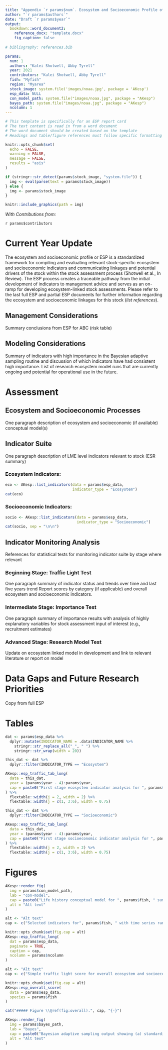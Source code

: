 ```yaml
---
title: "Appendix `r params$num`. Ecosystem and Socioeconomic Profile of the `r params$fish` stock in the `r params$region` - Report Card"
author: "`r params$authors`"
date: "Draft `r params$year`"
output: 
  bookdown::word_document2:
    reference_docx: "template.docx"
    fig_caption: false
    
# bibliography: references.bib

params:
  num: 1
  authors: "Kalei Shotwell, Abby Tyrell"
  year: 2021
  contributors: "Kalei Shotwell, Abby Tyrell"
  fish: "Myfish"
  region: "Myarea"
  stock_image: system.file('images/noaa.jpg', package = 'AKesp')
  esp_data: NULL
  con_model_path: system.file("images/noaa.jpg", package = "AKesp")
  bayes_path: system.file("images/noaa.jpg", package = "AKesp")
  ncolumn: 1
---
```


```r
# This template is specifically for an ESP report card
# The text content is read in from a word document
# The word document should be created based on the template
# Headings and table/figure references must follow specific formatting

knitr::opts_chunk$set(
  echo = FALSE,
  warning = FALSE,
  message = FALSE,
  results = "asis"
)
```

```r
if (stringr::str_detect(params$stock_image, "system.file")) {
  img <- eval(parse(text = params$stock_image))
} else {
  img <- params$stock_image
}

knitr::include_graphics(path = img)
```

*With Contributions from:*

`r params$contributors`

\newpage

# Current Year Update {-}

The ecosystem and socioeconomic profile or ESP is a standardized framework for compiling and evaluating relevant stock-specific ecosystem and socioeconomic indicators and communicating linkages and potential drivers of the stock within the stock assessment process (Shotwell et al., In Review). The ESP process creates a traceable pathway from the initial development of indicators to management advice and serves as an on-ramp for developing ecosystem-linked stock assessments. 
Please refer to the last full ESP and partial ESP documents for further information regarding the ecosystem and socioeconomic linkages for this stock (*list references*).

## Management Considerations {-}

Summary conclusions from ESP for ABC (risk table) 

## Modeling Considerations {-}

Summary of indicators with high importance in the Bayesian adaptive sampling routine and discussion of which indicators have had consistent high importance. 
List of research ecosystem model runs that are currently ongoing and potential for operational use in the future. 

# Assessment {-}

## Ecosystem and Socioeconomic Processes {-}

One paragraph description of ecosystem and socioeconomic (if available) conceptual model(s)

## Indicator Suite {-}

One paragraph description of LME level indicators relevant to stock (ESR summary)

### Ecosystem Indicators: {-}
```r
eco <- AKesp::list_indicators(data = params$esp_data, 
                              indicator_type = "Ecosystem")
cat(eco)
```

### Socioeconomic Indicators: {-}

```r
socio <- AKesp::list_indicators(data = params$esp_data, 
                                indicator_type = "Socioeconomic")
cat(socio, sep = "\n\n")
```

## Indicator Monitoring Analysis {-}

References for statistical tests for monitoring indicator suite by stage where relevant 

### Beginning Stage: Traffic Light Test {-}

One paragraph summary of indicator status and trends over time and last five years trend
Report scores by category (if applicable) and overall ecosystem and socioeconomic indicators. 

### Intermediate Stage: Importance Test {-}

One paragraph summary of importance results with analysis of highly explanatory variables for stock assessment input of interest (e.g., recruitment estimates)

### Advanced Stage: Research Model Test {-}

Update on ecosystem linked model in development and link to relevant literature or report on model 

# Data Gaps and Future Research Priorities {-}

Copy from full ESP

\newpage

# Tables {-}

```r
dat <- params$esp_data %>%
  dplyr::mutate(INDICATOR_NAME = .data$INDICATOR_NAME %>%
    stringr::str_replace_all("_", " ") %>%
    stringr::str_wrap(width = 20))
```

```r
this_dat <- dat %>%
  dplyr::filter(INDICATOR_TYPE == "Ecosystem")

AKesp::esp_traffic_tab_long(
  data = this_dat,
  year = (params$year - 4):params$year,
  cap = paste0("First stage ecosystem indicator analysis for ", params$fish, ', including indicator title and the indicator status of the last five years. The indicator status is designated with text, (greater than = "high", less than = "low", or within 1 standard deviation = "neutral" of long-term mean). Fill color of the cell is based on the sign of the anticipated relationship between the indicator and sablefish (blue = good conditions for sablefish, red = poor conditions, white = average conditions). A gray fill and text = "missing" will appear if there were no data for that year.')
) %>%
  flextable::width(j = 2, width = 2) %>%
  flextable::width(j = c(1, 3:6), width = 0.75)
```

```r
this_dat <- dat %>%
  dplyr::filter(INDICATOR_TYPE == "Socioeconomic")

AKesp::esp_traffic_tab_long(
  data = this_dat,
  year = (params$year - 4):params$year,
  cap = paste0("First stage socioeconomic indicator analysis for ", params$fish, ', including indicator title and the indicator status of the last five years. The indicator status is designated with text, (greater than = "high", less than = "low", or within 1 standard deviation = "neutral" of long-term mean). Fill color of the cell is based on the sign of the anticipated relationship between the indicator and sablefish (blue = good conditions for sablefish, red = poor conditions, white = average conditions). A gray fill and text = "missing" will appear if there were no data for that year.')
) %>%
  flextable::width(j = 2, width = 2) %>%
  flextable::width(j = c(1, 3:6), width = 0.75)
```

\newpage

# Figures {-}
```r
AKesp::render_fig(
  img = params$con_model_path,
  lab = "con-model",
  cap = paste0("Life history conceptual model for ", params$fish, " summarizing ecological information and key ecosystem processes affecting survival by life history stage. Red text means increases in process negatively affect survival, while blue text means increases in process positively affect survival."),
  alt = "Alt text"
)
```


```r
alt <- "Alt text"
cap <- c("Selected indicators for", params$fish, " with time series ranging from", min(params$esp_data$YEAR), "– present. Upper and lower solid green horizontal lines are 90th and 10th percentiles of time series. Dotted green horizontal line is the mean of the time series. Light green shaded areas represent the most recent year of the traffic light analysis results.")

knitr::opts_chunk$set(fig.cap = alt)
AKesp::esp_traffic_long(
  dat = params$esp_data,
  paginate = TRUE,
  caption = cap,
  ncolumn = params$ncolumn
)
```


```r
alt <- "Alt text"
cap <- c("Simple traffic light score for overall ecosystem and socioeconomic categories from", min(params$esp_data$YEAR), "to present.")

knitr::opts_chunk$set(fig.cap = alt)
AKesp::esp_overall_score(
  data = params$esp_data,
  species = params$fish
)

cat("##### Figure \\@ref(fig:overall).", cap, "{-}")
```


```r
AKesp::render_fig(
  img = params$bayes_path,
  lab = "bayes",
  cap = paste0("Bayesian adaptive sampling output showing (a) standardized covariates prior to subsetting and (b) the mean relationship and uncertainty (95% confidence intervals) with log ", params$fish, " recruitment, in each estimated effect (left bottom graph), and marginal inclusion probabilities (right bottom graph) for each predictor variable of the subsetted covariate set"),
  alt = "Alt text"
)
```

